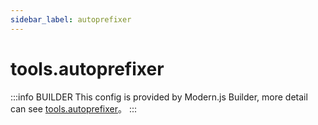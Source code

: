 ```yaml
---
sidebar_label: autoprefixer
---
```


# tools.autoprefixer

:::info BUILDER
This config is provided by Modern.js Builder, more detail can see [tools.autoprefixer](https://modernjs.dev/builder/en/api/config-tools.html#tools-autoprefixer)。
:::


<Main />

